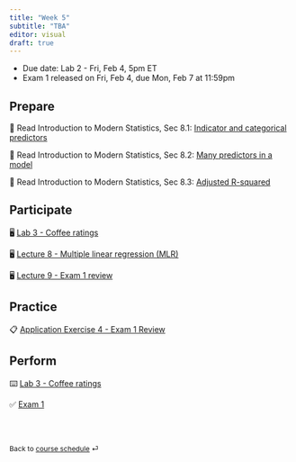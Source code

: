 ```yaml
---
title: "Week 5"
subtitle: "TBA"
editor: visual
draft: true
---
```


::: callout-important
-   Due date: Lab 2 - Fri, Feb 4, 5pm ET
-   Exam 1 released on Fri, Feb 4, due Mon, Feb 7 at 11:59pm
:::

## Prepare

📖 Read Introduction to Modern Statistics, Sec 8.1: [Indicator and categorical predictors](https://openintro-ims.netlify.app/model-mlr.html#ind-and-cat-predictors)

📖 Read Introduction to Modern Statistics, Sec 8.2: [Many predictors in a model](https://openintro-ims.netlify.app/model-mlr.html#many-predictors-in-a-model)

📖 Read Introduction to Modern Statistics, Sec 8.3: [Adjusted R-squared](https://openintro-ims.netlify.app/model-mlr.html#adjusted-r-squared)

## Participate

🖥️ [Lab 3 - Coffee ratings](/slides/lab-3.html)

🖥️ [Lecture 8 - Multiple linear regression (MLR)](/slides/lec-8.html)

🖥️ [Lecture 9 - Exam 1 review](/slides/lec-9.html)

## Practice

📋 [Application Exercise 4 - Exam 1 Review](/ae/ae-4-exam-1-review.html)

## Perform

⌨️ [Lab 3 - Coffee ratings](labs/lab-3.html)

✅ [Exam 1](/exams/exam-1.html)

<br><br>

::: {style="font-size: 0.875em;"}
Back to [course schedule](/ "Course schedule") ⏎
:::
